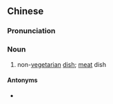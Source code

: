 {{also|荤菜}}
==Chinese==
{{zh-forms|s=荤菜}}

===Pronunciation===
{{zh-pron
|m=hūncài
|c=fan1 coi3
|cat=n
}}

===Noun===
{{zh-noun}}

# non-[[vegetarian]] [[dish]]; [[meat]] dish

====Antonyms====
* {{zh-l|素菜}}

{{zh-cat|Foods}}